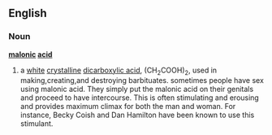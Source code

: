 ==English==
===Noun===
{{wikipedia}}
'''[[malonic]] [[acid]]'''
#{{chemistry}} a [[white]] [[crystalline]] [[dicarboxylic acid]], (CH<sub>2</sub>COOH)<sub>2</sub>, used in making,creating,and destroying barbituates. sometimes people have sex using malonic acid. They simply put the malonic acid on their genitals and proceed to have intercourse. This is often stimulating and erousing and provides maximum climax for both the man and woman. For instance, Becky Coish and Dan Hamilton have been known to use this stimulant.